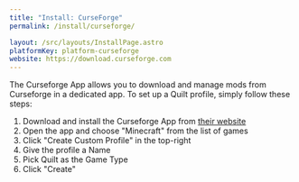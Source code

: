 ```yaml
---
title: "Install: CurseForge"
permalink: /install/curseforge/

layout: /src/layouts/InstallPage.astro
platformKey: platform-curseforge
website: https://download.curseforge.com
---
```



The Curseforge App allows you to download and manage mods from Curseforge in a dedicated app. To set up a Quilt profile, simply follow these steps:
1. Download and install the Curseforge App from [their website](https://www.curseforge.com/download/app)
2. Open the app and choose "Minecraft" from the list of games
3. Click "Create Custom Profile" in the top-right
4. Give the profile a Name
5. Pick Quilt as the Game Type
6. Click "Create"